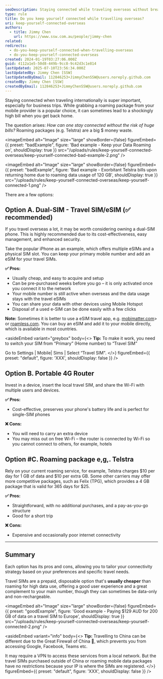 ```yaml
---
seoDescription: Staying connected while traveling overseas without breaking the bank, explore affordable options like dual-SIM phones, portable routers, and prepaid travel SIMs.
type: rule
title: Do you keep yourself connected while travelling overseas?
uri: keep-yourself-connected-overseas
authors:
  - title: Jimmy Chen
    url: https://www.ssw.com.au/people/jimmy-chen
related:
redirects:
  - do-you-keep-yourself-connected-when-travelling-overseas
  - do-you-keep-yourself-connected-overseas
created: 2024-01-19T03:27:06.000Z
guid: 4112a1e5-50d8-449b-9cc8-9c42d3c1e814
lastUpdated: 2025-07-10T23:56:34.000Z
lastUpdatedBy: Jimmy Chen [SSW]
lastUpdatedByEmail: 112846253+JimmyChenSSW@users.noreply.github.com
createdBy: Jimmy Chen [SSW]
createdByEmail: 112846253+JimmyChenSSW@users.noreply.github.com
---
```


Staying connected when traveling internationally is super important, especially for business trips. While grabbing a roaming package from your mobile provider is a popular choice, it can sometimes lead to a shockingly high bill when you get back home.

The question arises: _How can one stay connected without the risk of huge bills?_
Roaming packages (e.g. Telstra) are a big $ money waste.

<imageEmbed
  alt="Image"
  size="large"
  showBorder={false}
  figureEmbed={{
    preset: "badExample",
    figure: 'Bad example - Keep your Data Roaming on',
    shouldDisplay: true
  }}
  src="/uploads/rules/keep-yourself-connected-overseas/keep-yourself-connected-bad-example-2.png"
/>

<imageEmbed
  alt="Image"
  size="large"
  showBorder={false}
  figureEmbed={{
    preset: "badExample",
    figure: 'Bad example - Exorbitant Telstra bills upon returning home due to roaming data usage of 120 GB',
    shouldDisplay: true
  }}
  src="/uploads/rules/keep-yourself-connected-overseas/keep-yourself-connected-1.png"
/>

There are a few options:

## Option A. Dual-SIM - Travel SIM/eSIM (✅ recommended)

If you travel overseas a lot, it may be worth considering owning a dual-SIM phone. This is highly recommended due to its cost-effectiveness, easy management, and enhanced security.

Take the popular iPhone as an example, which offers multiple eSIMs and a physical SIM slot. You can keep your primary mobile number and add an eSIM for your travel SIMs.

**✅ Pros:**

* Usually cheap, and easy to acquire and setup
* Can be pre-purchased weeks before you go – it is only activated once you connect it to the network
* Your mobile number is still active when overseas and the data usage stays with the travel eSIMs
* You can share your data with other devices using Mobile Hotspot
* Disposal of a used e-SIM can be done easily with a few clicks

**Note:** Sometimes it is better to use a eSIM travel app, e.g. [mobimatter.com](https://mobimatter.com)> or [roamless.com](https://roamless.com). You can buy an eSIM and add it to your mobile directly, which is available in most countries.

<asideEmbed
  variant="greybox"
  body={<>
    **Tip:** To make it work, you need to switch your SIM from “Primary” (Home number) to “Travel SIM”

Go to Settings | Mobile| Sims | Select “Travel SIM".
  </>}
  figureEmbed={{
    preset: "default",
    figure: 'XXX',
    shouldDisplay: false
  }}
/>

## Option B. Portable 4G Router

Invest in a device, insert the local travel SIM, and share the Wi-Fi with multiple users and devices.

**✅ Pros:**
* Cost-effective, preserves your phone's battery life and is perfect for single-SIM phones

**❌ Cons:**
* You will need to carry an extra device
* You may miss out on free Wi-Fi – the router is connected by Wi-Fi so you cannot connect to others, for example, hotels

## Option #C. Roaming package e,g,. Telstra

Rely on your current roaming service, for example, Telstra charges $10 per day for 1 GB of data and $10 per extra GB. Some other carriers may offer more competitive packages, such as Felix (TPG), which provides a 4 GB package that is valid for 365 days for $25.

**✅ Pros:**
* Straightforward, with no additional purchases, and a pay-as-you-go structure
* Good for a short trip

**❌ Cons:**
* Expensive and occasionally poor internet connectivity

---

## Summary

Each option has its pros and cons, allowing you to tailor your connectivity strategy based on your preferences and specific travel needs.

Travel SIMs are a prepaid, disposable option that's **usually cheaper** than roaming for high data use, offering a good user experience and a great complement to your main number, though they can sometimes be data-only and non-rechargeable.

<imageEmbed
  alt="Image"
  size="large"
  showBorder={false}
  figureEmbed={{
    preset: "goodExample",
    figure: 'Good example - Paying $129 AUD for 200 GB of data on a travel SIM to Europe',
    shouldDisplay: true
  }}
  src="/uploads/rules/keep-yourself-connected-overseas/keep-yourself-connected-2.png"
/>

<asideEmbed
  variant="info"
  body={<>
    **Tip:** Travelling to China can be different due to the Great Firewall of China 🧱, which prevents you from accessing Google, Facebook, Teams etc.

It may require a VPN to access these services from a local network. But the travel SIMs purchased outside of China or roaming mobile data packages have no restrictions because your IP is where the SIMs are registered.
  </>}
  figureEmbed={{
    preset: "default",
    figure: 'XXX',
    shouldDisplay: false
  }}
/>
